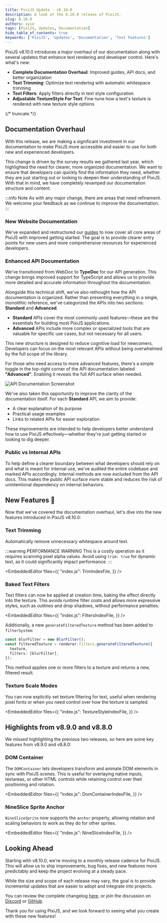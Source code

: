 ```yaml
---
title: PixiJS Update - v8.10.0
description: A look at the 8.10.0 release of PixiJS.
slug: 8.10.0
authors: zyie
tags: [PixiJS, Updates, Documentation]
hide_table_of_contents: true
keywords: ['PixiJS', 'Updates', 'Documentation', 'Text Features']
---
```


PixiJS v8.10.0 introduces a major overhaul of our documentation along with several updates that enhance text rendering and developer control. Here's what's new:

- **Complete Documentation Overhaul**: Improved guides, API docs, and better organization
- **Text Trimming**: Optimize text rendering with automatic whitespace trimming
- **Text Filters**: Apply filters directly in text style configuration
- **Adjustable TextureStyle For Text**: Fine-tune how a text's texture is rendered with new texture style options

{/* truncate */}

## Documentation Overhaul

With this release, we are making a significant investment in our documentation to make PixiJS more accessible and easier to use for both new and experienced developers.

This change is driven by the survey results we gathered last year, which highlighted the need for clearer, more organized documentation. We want to ensure that developers can quickly find the information they need, whether they are just starting out or looking to deepen their understanding of PixiJS. With that in mind, we have completely revamped our documentation structure and content.

:::info Note
As with any major change, there are areas that need refinement. We welcome your feedback as we continue to improve the documentation.
:::

### New Website Documentation
We've expanded and restructured our [guides](/8.x/guides/getting-started/intro) to now cover all core areas of PixiJS with improved getting started. The goal is to provide clearer entry points for new users and more comprehensive resources for experienced developers.

### Enhanced API Documentation

We've transitioned from WebDoc to **TypeDoc** for our API generation. This change brings improved support for TypeScript and allows us to provide more detailed and accurate information throughout the documentation.

Alongside this technical shift, we've also rethought how the API documentation is organized. Rather than presenting everything in a single, monolithic reference, we've categorized the APIs into two sections: **Standard** and **Advanced**.

- **Standard** APIs cover the most commonly used features—these are the essentials for building most PixiJS applications.
- **Advanced** APIs include more complex or specialized tools that are valuable for specific use cases, but not necessary for all users.

This new structure is designed to reduce cognitive load for newcomers. Developers can focus on the most relevant APIs without being overwhelmed by the full scope of the library.

For those who need access to more advanced features, there's a simple toggle in the top-right corner of the API documentation labeled **"Advanced"**. Enabling it reveals the full API surface when needed.

![API Documentation Screenshot](/images/blog/typedoc-advanced.png)

We've also taken this opportunity to improve the clarity of the documentation itself. For each **Standard** API, we aim to provide:

- A clear explanation of its purpose
- Practical usage examples
- Links to related APIs for easier exploration

These improvements are intended to help developers better understand how to use PixiJS effectively—whether they're just getting started or looking to dig deeper.

### Public vs Internal APIs
To help define a clearer boundary between what developers should rely on and what is meant for internal use, we've audited the entire codebase and marked APIs accordingly. Internal methods are now excluded from the API docs. This makes the public API surface more stable and reduces the risk of unintentional dependency on internal behaviors.

## New Features  🎉

Now that we've covered the documentation overhaul, let's dive into the new features introduced in PixiJS v8.10.0:

### Text Trimming
Automatically remove unnecessary whitespace around text.

:::warning PERFORMANCE WARNING
This is a costly operation as it requires scanning pixel alpha values.
Avoid using `trim: true` for dynamic text, as it could significantly impact performance.
:::

<EmbeddedEditor files={{
    "index.js": TrimIndexFile,
}} />

### Baked Text Filters
Text filters can now be applied at creation time, baking the effect directly into the texture. This avoids runtime filter costs and allows more expressive styles, such as outlines and drop shadows, without performance penalties.

<EmbeddedEditor files={{
    "index.js": FiltersIndexFile,
}} />

Additionally, a new `generateFilteredTexture` method has been added to `filterSystem`:

```ts
const blurFilter = new BlurFilter();
const filteredTexture = renderer.filters.generateFilteredTexture({
  texture,
  filters: [blurFilter],
});
```

This method applies one or more filters to a texture and returns a new, filtered result.

### Texture Scale Modes
You can now explicitly set texture filtering for text, useful when rendering pixel fonts or when you need control over how the texture is sampled.

<EmbeddedEditor files={{
    "index.js": TextureStyleIndexFile,
}} />

## Highlights from v8.9.0 and v8.8.0

We missed highlighting the previous two releases, so here are some key features from v8.9.0 and v8.8.0:

### DOM Container
The `DOMContainer` lets developers transform and animate DOM elements in sync with PixiJS scenes. This is useful for overlaying native inputs, textareas, or other HTML controls while retaining control over their positioning and rotation.

<EmbeddedEditor files={{
    "index.js": DomContainerIndexFile,
}} />

### NineSlice Sprite Anchor

`NineSliceSprite` now supports the `anchor` property, allowing rotation and scaling behaviors to work as they do for other sprites.

<EmbeddedEditor files={{
    "index.js": NineSliceIndexFile,
}} />

## Looking Ahead
Starting with v8.10.0, we're moving to a monthly release cadence for PixiJS. This will allow us to ship improvements, bug fixes, and new features more predictably and keep the project evolving at a steady pace.

While the size and scope of each release may vary, the goal is to provide incremental updates that are easier to adopt and integrate into projects.

You can review the complete changelog [here](https://github.com/pixijs/pixijs/releases/tag/v8.10.0), or join the discussion on [Discord](https://discord.gg/QrnxmQUPGV) or [GitHub](https://github.com/pixijs/pixijs/discussions/new/choose).

Thank you for using PixiJS, and we look forward to seeing what you create with these new features!
